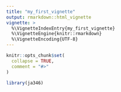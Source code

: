 ```yaml
---
title: "my_first_vignette"
output: rmarkdown::html_vignette
vignette: >
  %\VignetteIndexEntry{my_first_vignette}
  %\VignetteEngine{knitr::rmarkdown}
  %\VignetteEncoding{UTF-8}
---
```


```r
knitr::opts_chunk$set(
  collapse = TRUE,
  comment = "#>"
)
```

```r
library(ja346)
```
